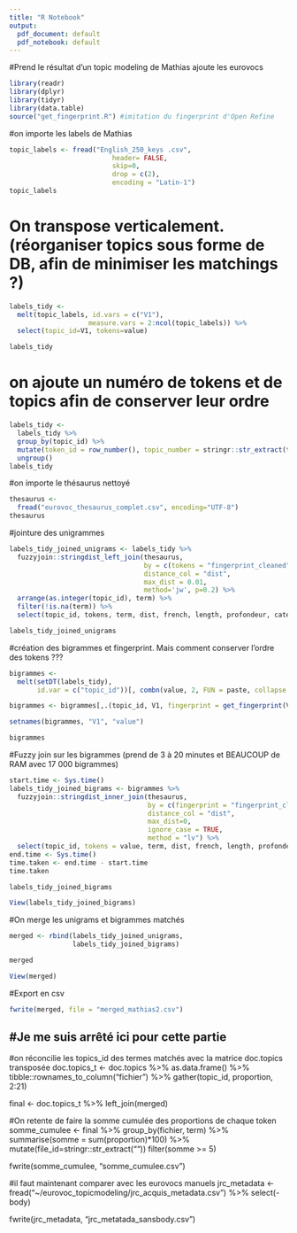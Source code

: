```yaml
---
title: "R Notebook"
output:
  pdf_document: default
  pdf_notebook: default
---
```


#Prend le résultat d'un topic modeling de Mathias ajoute les eurovocs

```r
library(readr)
library(dplyr)
library(tidyr) 
library(data.table)
source("get_fingerprint.R") #imitation du fingerprint d'Open Refine
```

#on importe les labels de Mathias

```r
topic_labels <- fread("English_250_keys .csv",
                          header= FALSE,
                          skip=0,
                          drop = c(2),
                          encoding = "Latin-1")
topic_labels
```

# On transpose verticalement. (réorganiser topics sous forme de DB, afin de minimiser les matchings ?)
```r
labels_tidy <- 
  melt(topic_labels, id.vars = c("V1"),
                    measure.vars = 2:ncol(topic_labels)) %>% 
  select(topic_id=V1, tokens=value)

labels_tidy
```

# on ajoute un numéro de tokens et de topics afin de conserver leur ordre

```r

labels_tidy <- 
  labels_tidy %>% 
  group_by(topic_id) %>% 
  mutate(token_id = row_number(), topic_number = stringr::str_extract(topic_id, "\\d+")) %>% 
  ungroup()
labels_tidy
```

  
#on importe le thésaurus nettoyé
```r
thesaurus <-
  fread("eurovoc_thesaurus_complet.csv", encoding="UTF-8")
thesaurus

```



#jointure des unigrammes

```r
labels_tidy_joined_unigrams <- labels_tidy %>%
  fuzzyjoin::stringdist_left_join(thesaurus,
                                  by = c(tokens = "fingerprint_cleaned"),
                                  distance_col = "dist", 
                                  max_dist = 0.01,
                                  method='jw', p=0.2) %>% 
  arrange(as.integer(topic_id), term) %>% 
  filter(!is.na(term)) %>% 
  select(topic_id, tokens, term, dist, french, length, profondeur, category, link, bt1, mt, domain)

labels_tidy_joined_unigrams

```



#création des bigrammes et fingerprint. Mais comment conserver l'ordre des tokens ???

```r
bigrammes <-
  melt(setDT(labels_tidy), 
       id.var = c("topic_id"))[, combn(value, 2, FUN = paste, collapse = ' '), topic_id]

bigrammes <- bigrammes[,.(topic_id, V1, fingerprint = get_fingerprint(V1))]

setnames(bigrammes, "V1", "value")

bigrammes

```



#Fuzzy join sur les bigrammes (prend de 3 à 20 minutes et BEAUCOUP de RAM avec 17 000 bigrammes)
```r
start.time <- Sys.time()
labels_tidy_joined_bigrams <- bigrammes %>%
  fuzzyjoin::stringdist_inner_join(thesaurus,
                                   by = c(fingerprint = "fingerprint_cleaned"),
                                   distance_col = "dist",
                                   max_dist=0,
                                   ignore_case = TRUE,
                                   method = "lv") %>% 
  select(topic_id, tokens = value, term, dist, french, length, profondeur, category, link, bt1, mt, domain)
end.time <- Sys.time()
time.taken <- end.time - start.time
time.taken

labels_tidy_joined_bigrams

View(labels_tidy_joined_bigrams)

```



#On merge les unigrams et bigrammes matchés

```r
merged <- rbind(labels_tidy_joined_unigrams, 
                labels_tidy_joined_bigrams) 

merged 

View(merged)
```

#Export en csv
```r
fwrite(merged, file = "merged_mathias2.csv")
```


#Je me suis arrêté ici pour cette partie
-----------------------------------------------------------------------------------


#on réconcilie les topics_id des termes matchés avec la matrice doc.topics transposée
doc.topics_t <- 
  doc.topics %>% 
  as.data.frame() %>% 
  tibble::rownames_to_column("fichier") %>% 
  gather(topic_id, proportion, 2:21)

final <- 
  doc.topics_t %>% 
  left_join(merged)

#On retente de faire la somme cumulée des proportions de chaque token
somme_cumulee <- 
  final %>% 
  group_by(fichier, term) %>% 
  summarise(somme = sum(proportion)*100) %>%
  mutate(file_id=stringr::str_extract(""))
  filter(somme >= 5)
  
fwrite(somme_cumulee, "somme_cumulee.csv")

#il faut maintenant comparer avec les eurovocs manuels
jrc_metadata <- fread("~/eurovoc_topicmodeling/jrc_acquis_metadata.csv") %>% 
  select(-body)

fwrite(jrc_metadata, "jrc_metatada_sansbody.csv")
